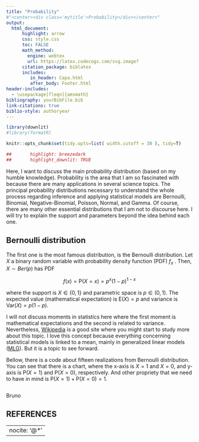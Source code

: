 ---
title: "Probability"
#"<center><div class='mytitle'>Probability</div></center>"
output:
  html_document:
      highlight: arrow
      css: style.css
      toc: FALSE
      math_method: 
        engine: webtex
        url: https://latex.codecogs.com/svg.image?
      citation_package: biblatex
      includes: 
         in_header: Capa.html
         after_body: Footer.html
header-includes:
  - \usepackage[fleqn]{amsmath}
bibliography: yourBibFile.bib
link-citations: true
biblio-style: authoryear
---



```{r setup, include=FALSE, echo = FALSE}

library(downlit)
#library(formatR)

knitr::opts_chunk$set(tidy.opts=list( width.cutoff = 30 ), tidy=T)

##       highlight: breezedark
##       highlight_downlit: TRUE

```

\newcommand{\E}{\mathrm{E}}
\newcommand{\var}{\mathrm{Var}}
\newcommand{\P}{\mathrm{P}}

<section class="section" >
  <div class="content">

Here, I want to discuss the main probability distribution (based on my humble knowledge). Probability is the area that I am so fascinated with because there are many applications in several science topics. The principal probability distributions necessary to understand the whole process regarding inference and applying statistical models are Bernoulli, Binomial, Negative-Binomial, Poisson, Normal, and Gamma. Of course, there are many other essential distributions that I am not to discourse here. I will try to explain the support and parameters beyond the idea behind each one.  

# Bernoulli distribution

The first one is the most famous distribution, is the Bernoulli distribution. Let $X$ a binary random variable with probability density function (PDF) $f_{x}$ . Then, $X \sim Ber(p)$ has PDF

<div class="equation">
  $$f(x) = \P(X = x) = p^{x} (1-p)^{1-x}$$
</div>
    
where the support is $X \in \{0, 1\}$ and parametric space is $p \in (0, 1)$. The expected value (mathematical expectation) is $\E(X) = p$ and variance is $\var(X) = p(1 - p)$.

I will not discuss moments in statistics here where the first moment is mathematical expectations and the second is related to variance. Nevertheless, [Wikipedia](https://en.wikipedia.org/wiki/Moment_(mathematics)) is a good site where you might start to study more about this topic. I love this concept because everything concerning statistical models is linked to a mean, mainly in generalized linear models ([MLG](https://en.wikipedia.org/wiki/Generalized_linear_model)). But it is a topic to see forward. 

Bellow, there is a code about fifteen realizations from Bernoulli distribution. You can see that there is a chart, where the x-axis is $X = 1$ and $X = 0$, and  y-axis is $\P(X = 1)$ and $\P(X = 0)$, respectively. And other propriety that we need to have in mind is $\P(X = 1) + \P(X = 0) = 1$.

<span style="width:40px;display:inline-block"></span>

Bruno

# REFERENCES

<div id="refs">
---
nocite: '@*'
---
</div>

</div>
</section>





